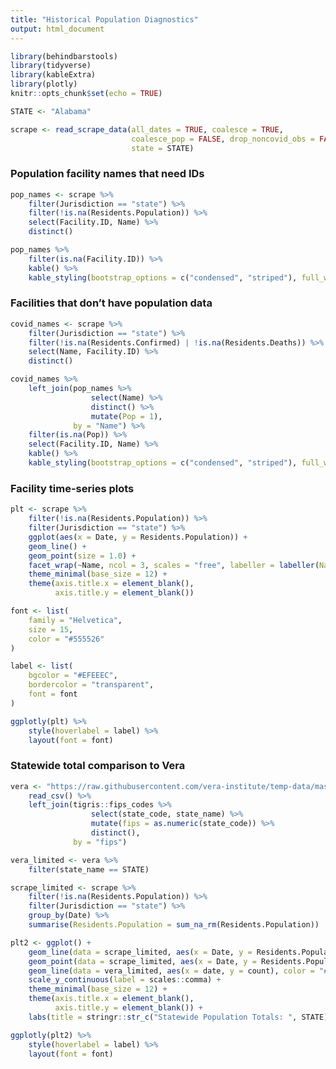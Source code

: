 ```yaml
---
title: "Historical Population Diagnostics"
output: html_document
---
```


```r
library(behindbarstools)
library(tidyverse)
library(kableExtra)
library(plotly)
knitr::opts_chunk$set(echo = TRUE)
```

```r
STATE <- "Alabama"
```

```r
scrape <- read_scrape_data(all_dates = TRUE, coalesce = TRUE, 
                           coalesce_pop = FALSE, drop_noncovid_obs = FALSE,  
                           state = STATE)
```

### Population facility names that need IDs 
```r
pop_names <- scrape %>% 
    filter(Jurisdiction == "state") %>% 
    filter(!is.na(Residents.Population)) %>% 
    select(Facility.ID, Name) %>% 
    distinct()

pop_names %>% 
    filter(is.na(Facility.ID)) %>% 
    kable() %>% 
    kable_styling(bootstrap_options = c("condensed", "striped"), full_width = FALSE)
```

### Facilities that don't have population data 
```r
covid_names <- scrape %>% 
    filter(Jurisdiction == "state") %>% 
    filter(!is.na(Residents.Confirmed) | !is.na(Residents.Deaths)) %>% 
    select(Name, Facility.ID) %>% 
    distinct()

covid_names %>% 
    left_join(pop_names %>% 
                  select(Name) %>%
                  distinct() %>%
                  mutate(Pop = 1), 
              by = "Name") %>% 
    filter(is.na(Pop)) %>% 
    select(Facility.ID, Name) %>% 
    kable() %>% 
    kable_styling(bootstrap_options = c("condensed", "striped"), full_width = FALSE) 
```

### Facility time-series plots 
```r
plt <- scrape %>% 
    filter(!is.na(Residents.Population)) %>% 
    filter(Jurisdiction == "state") %>%  
    ggplot(aes(x = Date, y = Residents.Population)) + 
    geom_line() + 
    geom_point(size = 1.0) + 
    facet_wrap(~Name, ncol = 3, scales = "free", labeller = labeller(Name = label_wrap_gen(28))) + 
    theme_minimal(base_size = 12) + 
    theme(axis.title.x = element_blank(), 
          axis.title.y = element_blank())

font <- list(
    family = "Helvetica",
    size = 15,
    color = "#555526"
)

label <- list(
    bgcolor = "#EFEEEC",
    bordercolor = "transparent",
    font = font
)

ggplotly(plt) %>% 
    style(hoverlabel = label) %>%
    layout(font = font)
```

### Statewide total comparison to Vera  
```r
vera <- "https://raw.githubusercontent.com/vera-institute/temp-data/master/tmp/prison_population.csv" %>% 
    read_csv() %>% 
    left_join(tigris::fips_codes %>% 
                  select(state_code, state_name) %>% 
                  mutate(fips = as.numeric(state_code)) %>% 
                  distinct(), 
              by = "fips")

vera_limited <- vera %>% 
    filter(state_name == STATE)

scrape_limited <- scrape %>% 
    filter(!is.na(Residents.Population)) %>% 
    filter(Jurisdiction == "state") %>%  
    group_by(Date) %>% 
    summarise(Residents.Population = sum_na_rm(Residents.Population))

plt2 <- ggplot() + 
    geom_line(data = scrape_limited, aes(x = Date, y = Residents.Population)) + 
    geom_point(data = scrape_limited, aes(x = Date, y = Residents.Population)) + 
    geom_line(data = vera_limited, aes(x = date, y = count), color = "#e25552") + 
    scale_y_continuous(label = scales::comma) + 
    theme_minimal(base_size = 12) + 
    theme(axis.title.x = element_blank(), 
          axis.title.y = element_blank()) + 
    labs(title = stringr::str_c("Statewide Population Totals: ", STATE))

ggplotly(plt2) %>% 
    style(hoverlabel = label) %>%
    layout(font = font)
```

